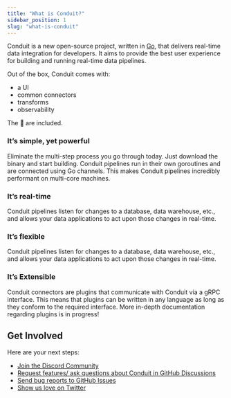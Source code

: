 ```yaml
---
title: "What is Conduit?"
sidebar_position: 1
slug: "what-is-conduit"
---
```



Conduit is a new open-source project, written in [Go](https://go.dev/), that delivers real-time data integration for developers. It aims to provide the best user experience for building and running real-time data pipelines.

Out of the box, Conduit comes with:

- a UI
- common connectors 
- transforms
- observability

The 🔋 are included.

### It’s simple, yet powerful

Eliminate the multi-step process you go through today. Just download the binary and start building. Conduit pipelines run in their own goroutines and are connected using Go channels. This makes Conduit pipelines incredibly performant on multi-core machines.

### It’s real-time

Conduit pipelines listen for changes to a database, data warehouse, etc., and allows your data applications to act upon those changes in real-time.

### It’s flexible

Conduit pipelines listen for changes to a database, data warehouse, etc., and allows your data applications to act upon those changes in real-time.

### It’s Extensible

Conduit connectors are plugins that communicate with Conduit via a gRPC interface. This means that plugins can be written in any language as long as they conform to the required interface. More in-depth documentation regarding plugins is in progress!

## Get Involved

Here are your next steps:

- [Join the Discord Community](https://discord.meroxa.com/)
- [Request features/ ask questions about Conduit in GitHub Discussions](https://github.com/ConduitIO/conduit/discussions)
- [Send bug reports to GitHub Issues](https://github.com/ConduitIO/conduit/issues)
- [Show us love on Twitter](https://twitter.com/ConduitIO)
